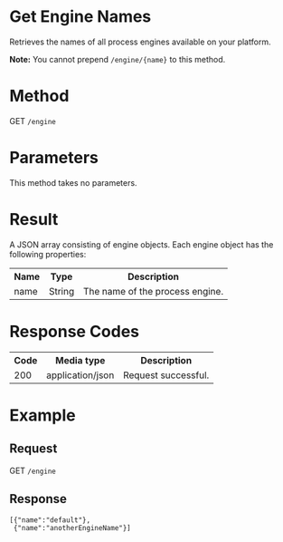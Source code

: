 # Get Engine Names

Retrieves the names of all process engines available on your platform.

__Note:__ You cannot prepend `/engine/{name}` to this method.


# Method

GET `/engine`


# Parameters

This method takes no parameters.


# Result

A JSON array consisting of engine objects.
Each engine object has the following properties:

<table className="table table-striped">
  <tr>
    <th>Name</th>
    <th>Type</th>
    <th>Description</th>
  </tr>
  <tr>
    <td>name</td>
    <td>String</td>
    <td>The name of the process engine.</td>
  </tr>
</table>


# Response Codes

<table className="table table-striped">
  <tr>
    <th>Code</th>
    <th>Media type</th>
    <th>Description</th>
  </tr>
  <tr>
    <td>200</td>
    <td>application/json</td>
    <td>Request successful.</td>
  </tr>
</table>


# Example

## Request

GET `/engine`

## Response

```
[{"name":"default"},
 {"name":"anotherEngineName"}]
```